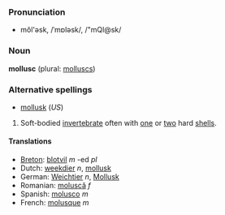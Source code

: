 ===Pronunciation===
*mŏl'əsk, /ˈmɒləsk/, /"mQl@sk/

===Noun===
'''mollusc''' (plural: [[molluscs]])

===Alternative spellings===
*[[mollusk]] (''US'')

#Soft-bodied [[invertebrate]] often with [[one]] or [[two]] hard [[shell]]s.

====Translations====
*[[Breton]]: [[blotvil]] ''m'' -ed ''pl''
*Dutch: [[weekdier]] ''n'', [[mollusk]]  
*German: [[Weichtier]] ''n'', [[Mollusk]]
*Romanian: [[moluscă]] ''f''
*Spanish: [[molusco]] ''m''
*French: [[molusque]] ''m''